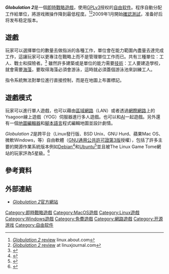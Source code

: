 {{Portal|自由软件}}
{{Portal|电子游戏}}
{{Infobox VG
| title = Globulation 2
| image = File:Screenshot-Globulation 2.png
| caption = Globulation 2游戏截图（[[文泉驛正黑|文泉驛正黑]]）
| developer = Globulation 2團隊
| genre = [[即時戰略|即時戰略]]
| modes = [[單機遊戲|單機遊戲]]、[[聯機遊戲|聯機遊戲]]
| platforms = [[跨平臺|跨平臺]]
}}
'''''Globulation 2'''''是一個[[即時戰略遊戲|即時戰略遊戲]]，使用[[GPLv3|GPLv3]]授权的[[自由软件|自由软件]]。程序自動分配工作給單位，將游戏微操作降到最低程度。<ref>[http://linux.about.com/od/softgame/fr/fr_Globulation2.htm ''Globulation 2'' review] {{Wayback|url=http://linux.about.com/od/softgame/fr/fr_Globulation2.htm |date=20160405110144 }} linux.about.com</ref><ref>[http://www.linuxjournal.com/article/7725 ''Globulation 2'' review] {{Wayback|url=http://www.linuxjournal.com/article/7725 |date=20200927210324 }} at linuxjournal.com</ref>2009年1月開始[[軟體測試|確認測試]]，准备好后将发布稳定版本。

== 遊戲 ==
玩家可以選擇單位的數量去做指派的各種工作，單位會在能力範圍內盡量去達完成工作，這讓玩家可以更專注在戰略上而不是管理單位工作而已。共有三種單位：工人、戰士和探險者。<ref>{{Cite web |url=http://www.globulation2.org/wiki/User_Manual |title=''Globulation 2'' User Manual |accessdate=2008-06-13 |archive-date=2019-11-22 |archive-url=https://web.archive.org/web/20191122073931/https://globulation2.org/wiki/User_Manual |dead-url=no }}</ref>
雖然許多建築或是單位的能力需要[[科技樹|技術]]：工人要建造學校，就會需要[[海藻|海藻]]，要取得海藻必須會游泳，這時就必須蓋個游泳池來訓練工人。

指令系統無法對單位進行直接控制，而是在地圖上布置標記。

== 遊戲模式 ==
玩家可以進行單人遊戲，也可以藉由[[區域網路|區域網路]]（LAN）或者透過[[網際網路|網際網路]]上的Ysagoon線上遊戲（YOG）伺服器進行多人遊戲。也可以和[[人工智能|AI]]一起遊戲。另外還有一個[[地圖編輯器|地圖編輯器]]和[[腳本語言|腳本語言]]程式編輯地圖並設計劇情。

''Globulation 2''是跨平台（Linux發行版、BSD Unix、GNU Hurd、蘋果Mac OS、微軟Windows，等）自由軟體（[[GNU通用公共許可證|GNU通用公共許可證第3版]]授權），包括了許多主要的開源作業系統版本例如[[Debian|Debian]]<ref>{{Cite web |url=http://packages.debian.org/testing/games/glob2 |title=Debian - glob2细节─lenny<!-- Bot generated title --> |accessdate=2008-06-13 |archive-date=2019-11-22 |archive-url=https://web.archive.org/web/20191122091331/https://packages.debian.org/testing/games/glob2 |dead-url=no }}</ref>和[[Ubuntu|Ubuntu]]<ref>{{Cite web |url=http://packages.ubuntu.com/feisty/games/glob2 |title=Ubuntu - glob2<!-- Bot generated title --> |accessdate=2008-06-13 |archive-date=2019-11-22 |archive-url=https://web.archive.org/web/20191122091347/https://packages.ubuntu.com/feisty/games/glob2 |dead-url=no }}</ref>並且被The Linux Game Tome網站的玩家評為5星級。<ref>{{Cite web |url=http://www.happypenguin.org/show?Globulation%202 |title=The Linux Game Tome: Globulation 2<!-- Bot generated title --> |accessdate=2008-06-13 |archive-date=2008-03-02 |archive-url=https://web.archive.org/web/20080302011322/http://www.happypenguin.org/show?Globulation%202 |dead-url=no }}</ref>

== 參考資料 ==
{{reflist|30em}}

== 外部連結 ==
{{commons|Globulation 2}}
*{{en}} [http://www.globulation2.org/ ''Globulation 2''官方網站] {{Wayback|url=http://www.globulation2.org/ |date=20080907174616 }}

[[Category:即時戰略遊戲|Category:即時戰略遊戲]]
[[Category:MacOS遊戲|Category:MacOS遊戲]]
[[Category:Linux遊戲|Category:Linux遊戲]]
[[Category:Windows遊戲|Category:Windows遊戲]]
[[Category:免費遊戲|Category:免費遊戲]]
[[Category:網路遊戲|Category:網路遊戲]]
[[Category:开源游戏|Category:开源游戏]]
[[Category:自由软件|Category:自由软件]]